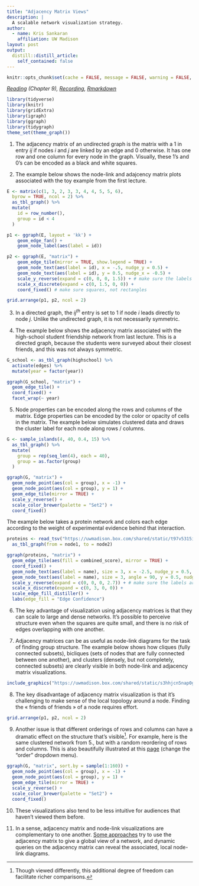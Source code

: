 ```yaml
---
title: "Adjacency Matrix Views"
description: |
  A scalable network visualization strategy.
author:
  - name: Kris Sankaran
    affiliation: UW Madison
layout: post
output:
  distill::distill_article:
    self_contained: false
---
```


```r
knitr::opts_chunk$set(cache = FALSE, message = FALSE, warning = FALSE, echo = TRUE)
```

_[Reading](https://search.library.wisc.edu/catalog/9911196629502121) (Chapter 9), [Recording](https://mediaspace.wisc.edu/media/Week%208%20%5B3%5D%20Adjacency%20Matrix%20Views/1_awa2aoj0), [Rmarkdown](https://raw.githubusercontent.com/krisrs1128/stat479/master/_posts/2021-03-06-week8-3/week8-3.Rmd)_

```r
library(tidyverse)
library(knitr)
library(gridExtra)
library(igraph)
library(ggraph)
library(tidygraph)
theme_set(theme_graph())
```

1. The adjacency matrix of an undirected graph is the matrix with a 1 in entry
$ij$ if nodes $i$ and $j$ are linked by an edge and 0 otherwise. It has one row
and one column for every node in the graph. Visually, these 1’s and 0’s can be
encoded as a black and white squares.

2. The example below shows the node-link and adajcency matrix plots associated
with the toy example from the first lecture.

```r
E <- matrix(c(1, 3, 2, 3, 3, 4, 4, 5, 5, 6),
  byrow = TRUE, ncol = 2) %>%
  as_tbl_graph() %>%
  mutate(
    id = row_number(),
    group = id < 4
  ) 

p1 <- ggraph(E, layout = 'kk') + 
    geom_edge_fan() +
    geom_node_label(aes(label = id))

p2 <- ggraph(E, "matrix") +
    geom_edge_tile(mirror = TRUE, show.legend = TRUE) +
    geom_node_text(aes(label = id), x = -.5, nudge_y = 0.5) +
    geom_node_text(aes(label = id), y = 0.5, nudge_x = -0.5) +
    scale_y_reverse(expand = c(0, 0, 0, 1.5)) + # make sure the labels aren't hidden
    scale_x_discrete(expand = c(0, 1.5, 0, 0)) +
    coord_fixed() # make sure squares, not rectangles

grid.arrange(p1, p2, ncol = 2)
```
3. In a directed graph, the $ij^{th}$ entry is set to 1 if node $i$ leads
directly to node $j$. Unlike the undirected graph, it is not necessarily
symmetric.

4. The example below shows the adjacency matrix associated with the high-school
student friendship network from last lecture. This is a directed graph, because
the students were surveyed about their closest friends, and this was not always
symmetric.

```r
G_school <- as_tbl_graph(highschool) %>%
  activate(edges) %>%
  mutate(year = factor(year))

ggraph(G_school, "matrix") +
  geom_edge_tile() +
  coord_fixed() +
  facet_wrap(~ year)
```

5. Node properties can be encoded along the rows and columns of the matrix. Edge
properties can be encoded by the color or opacity of cells in the matrix. The
example below simulates clustered data and draws the cluster label for each node
along rows / columns.

```r
G <- sample_islands(4, 40, 0.4, 15) %>%
  as_tbl_graph() %>%
  mutate(
    group = rep(seq_len(4), each = 40),
    group = as.factor(group)
  )

ggraph(G, "matrix") +
  geom_node_point(aes(col = group), x = -1) +
  geom_node_point(aes(col = group), y = 1) +
  geom_edge_tile(mirror = TRUE) +
  scale_y_reverse() +
  scale_color_brewer(palette = "Set2") +
  coord_fixed()
```
The example below takes a protein network and colors each edge according to the
weight of experimental evidence behind that interaction.

```r
proteins <- read_tsv("https://uwmadison.box.com/shared/static/t97v5315isog0wr3idwf5z067h4j9o7m.tsv") %>%
  as_tbl_graph(from = node1, to = node2)

ggraph(proteins, "matrix") +
  geom_edge_tile(aes(fill = combined_score), mirror = TRUE) +
  coord_fixed() +
  geom_node_text(aes(label = name), size = 3, x = -2.5, nudge_y = 0.5, hjust = 0) +
  geom_node_text(aes(label = name), size = 3, angle = 90, y = 0.5, nudge_x = -0.5, hjust = 0) +
  scale_y_reverse(expand = c(0, 0, 0, 2.7)) + # make sure the labels aren't hidden
  scale_x_discrete(expand = c(0, 3, 0, 0)) +
  scale_edge_fill_distiller() +
  labs(edge_fill = "Edge Confidence")
```
6. The key advantage of visualization using adjacency matrices is that they can
scale to large and dense networks. It’s possible to perceive structure even when
the squares are quite small, and there is no risk of edges overlapping with one
another.

7. Adjacency matrices can be as useful as node-link diagrams for the task of
finding group structure. The example below shows how cliques (fully connected
subsets), bicliques (sets of nodes that are fully connected between one
another), and clusters (densely, but not completely, connected subsets) are
clearly visible in both node-link and adjacency matrix visualizations.

```r
include_graphics("https://uwmadison.box.com/shared/static/s3hhjcn5nap0gsgaykfv6gbhleqpclnv.png")
```

8. The key disadvantage of adjacency matrix visualization is that it’s
challenging to make sense of the local topology around a node. Finding the
« friends of friends » of a node requires effort.

```r
grid.arrange(p1, p2, ncol = 2)
```
9. Another issue is that different orderings of rows and columns can have a
dramatic effect on the structure that’s visible^[Though viewed differently, this
additional degree of freedom can facilitate richer comparisons.]. For example,
here is the same clustered network from 5., but with a random reordering of rows
and columns. This is also beautifully illustrated at this
[page](https://bost.ocks.org/mike/miserables/) (change the "order" dropdown
menu).

```r
ggraph(G, "matrix", sort.by = sample(1:160)) +
  geom_node_point(aes(col = group), x = -1) +
  geom_node_point(aes(col = group), y = 1) +
  geom_edge_tile(mirror = TRUE) +
  scale_y_reverse() +
  scale_color_brewer(palette = "Set2") +
  coord_fixed()
```

10. These visualizations also tend to be less intuitive for audiences that
haven’t viewed them before.

11. In a sense, adjacency matrix and node-link visualizations are complementary
to one another. [Some
approaches](https://www.microsoft.com/en-us/research/publication/matrixexplorer-dual-representation-system-explore-social-networks/)
try to use the adjacency matrix to give a global view of a network, and dynamic
queries on the adjacency matrix can reveal the
associated, local node-link diagrams.